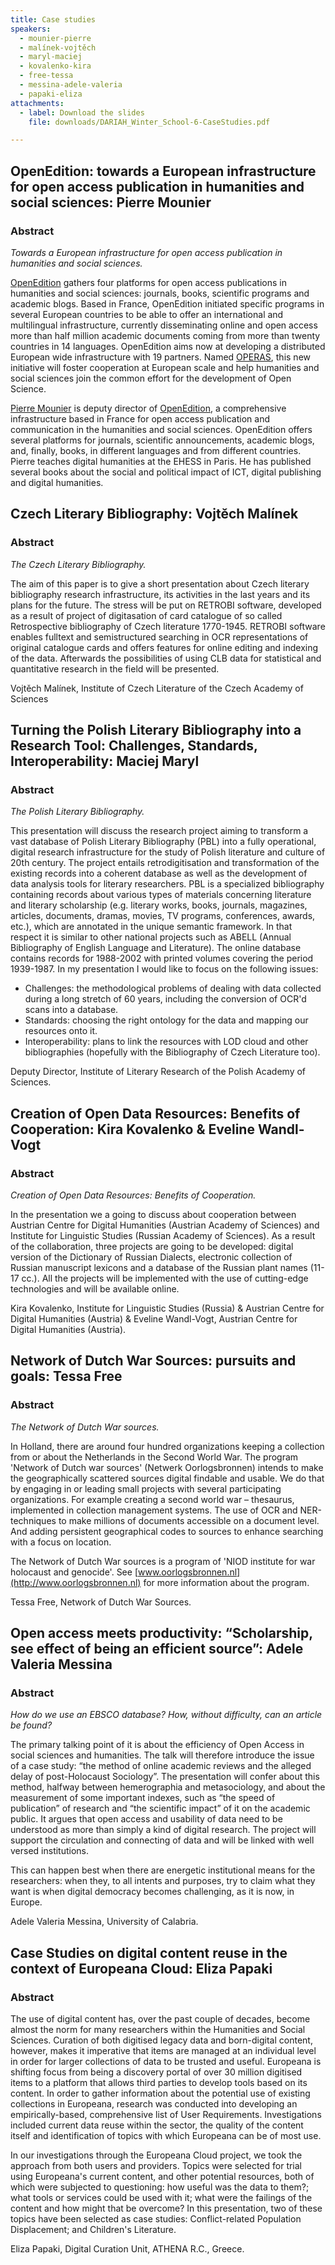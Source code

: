 ```yaml
---
title: Case studies
speakers:
  - mounier-pierre
  - malínek-vojtěch
  - maryl-maciej
  - kovalenko-kira
  - free-tessa
  - messina-adele-valeria
  - papaki-eliza
attachments:
  - label: Download the slides
    file: downloads/DARIAH_Winter_School-6-CaseStudies.pdf

---
```

## OpenEdition: towards a European infrastructure for open access publication in humanities and social sciences: Pierre Mounier

### Abstract

_Towards a European infrastructure for open access publication in humanities and social sciences._

[OpenEdition](http://www.openedition.org/?lang=en) gathers four platforms for open access publications in humanities and social sciences: journals, books, scientific programs and academic blogs. Based in France, OpenEdition initiated specific programs in several European countries to be able to offer an international and multilingual infrastructure, currently disseminating online and open access more than half million academic documents coming from more than twenty countries in 14 languages. OpenEdition aims now at developing a distributed European wide infrastructure with 19 partners. Named [OPERAS](http://operas.hypotheses.org/), this new initiative will foster cooperation at European scale and help humanities and social sciences join the common effort for the development of Open Science.

<DownloadLink href="downloads/6.1-Mounier.pdf" />

<Speakers>

<Speaker speaker="mounier-pierre">

[Pierre Mounier](http://orcid.org/0000-0003-0691-6063) is deputy director of [OpenEdition](http://www.openedition.org/?lang=en), a comprehensive infrastructure based in France for open access publication and communication in the humanities and social sciences. OpenEdition offers several platforms for journals, scientific announcements, academic blogs, and, finally, books, in different languages and from different countries. Pierre teaches digital humanities at the EHESS in Paris. He has published several books about the social and political impact of ICT, digital publishing and digital humanities.

</Speaker>

</Speakers>

## Czech Literary Bibliography: Vojtěch Malínek

### Abstract

_The Czech Literary Bibliography._

The aim of this paper is to give a short presentation about Czech literary bibliography research infrastructure, its activities in the last years and its plans for the future. The stress will be put on RETROBI software, developed as a result of project of digitasation of card catalogue of so called Retrospective bibliography of Czech literature 1770-1945. RETROBI software enables fulltext and semistructured searching in OCR representations of original catalogue cards and offers features for online editing and indexing of the data. Afterwards the possibilities of using CLB data for statistical and quantitative research in the field will be presented.

<DownloadLink href="downloads/6.2-Malinek.pdf" />

<Speakers>

<Speaker speaker="malínek-vojtěch">

Vojtěch Malínek, Institute of Czech Literature of the Czech Academy of Sciences

</Speaker>

</Speakers>

## Turning the Polish Literary Bibliography into a Research Tool: Challenges, Standards, Interoperability: Maciej Maryl

### Abstract

_The Polish Literary Bibliography._

This presentation will discuss the research project aiming to transform a vast database of Polish Literary Bibliography (PBL) into a fully operational, digital research infrastructure for the study of Polish literature and culture of 20th century. The project entails retrodigitisation and transformation of the existing records into a coherent database as well as the development of data analysis tools for literary researchers. PBL is a specialized bibliography containing records about various types of materials concerning literature and literary scholarship (e.g. literary works, books, journals, magazines, articles, documents, dramas, movies, TV programs, conferences, awards, etc.), which are annotated in the unique semantic framework. In that respect it is similar to other national projects such as ABELL (Annual Bibliography of English Language and Literature). The online database contains records for 1988-2002 with printed volumes covering the period 1939-1987. In my presentation I would like to focus on the following issues:

- Challenges: the methodological problems of dealing with data collected during a long stretch of 60 years, including the conversion of OCR'd scans into a database.
- Standards: choosing the right ontology for the data and mapping our resources onto it.
- Interoperability: plans to link the resources with LOD cloud and other bibliographies (hopefully with the Bibliography of Czech Literature too).

<DownloadLink href="downloads/6.3-Maciej.pdf" />

<Speakers>

<Speaker speaker="maryl-maciej">

Deputy Director, Institute of Literary Research of the Polish Academy of Sciences.

</Speaker>

</Speakers>

## Creation of Open Data Resources: Benefits of Cooperation: Kira Kovalenko & Eveline Wandl-Vogt

### Abstract

_Creation of Open Data Resources: Benefits of Cooperation._

In the presentation we a going to discuss about cooperation between Austrian Centre for Digital Humanities (Austrian Academy of Sciences) and Institute for Linguistic Studies (Russian Academy of Sciences). As a result of the collaboration, three projects are going to be developed: digital version of the Dictionary of Russian Dialects, electronic collection of Russian manuscript lexicons and a database of the Russian plant names (11-17 cc.). All the projects will be implemented with the use of cutting-edge technologies and will be available online.

<DownloadLink href="downloads/6.4-Kovalenko.pdf" />

<Speakers>

<Speaker speaker="kovalenko-kira">

Kira Kovalenko, Institute for Linguistic Studies (Russia) &amp; Austrian Centre for Digital Humanities (Austria) &amp; Eveline Wandl-Vogt, Austrian Centre for Digital Humanities (Austria).

</Speaker>

</Speakers>

## Network of Dutch War Sources: pursuits and goals: Tessa Free

### Abstract

_The Network of Dutch War sources._

In Holland, there are around four hundred organizations keeping a collection from or about the Netherlands in the Second World War. The program 'Network of Dutch war sources' (Netwerk Oorlogsbronnen) intends to make the geographically scattered sources digital findable and usable. We do that by engaging in or leading small projects with several participating organizations. For example creating a second world war – thesaurus, implemented in collection management systems. The use of OCR and NER-techniques to make millions of documents accessible on a document level. And adding persistent geographical codes to sources to enhance searching with a focus on location.

The Network of Dutch War sources is a program of 'NIOD institute for war holocaust and genocide'. See [www.oorlogsbronnen.nl](http://www.oorlogsbronnen.nl) for more information about the program.

<DownloadLink href="downloads/6.5-Free.pdf" />

<Speakers>

<Speaker speaker="free-tessa">

Tessa Free, Network of Dutch War Sources.

</Speaker>

</Speakers>

## Open access meets productivity: “Scholarship, see effect of being an efficient source”: Adele Valeria Messina

### Abstract

_How do we use an EBSCO database? How, without difficulty, can an article be found?_

The primary talking point of it is about the efficiency of Open Access in social sciences and humanities. The talk will therefore introduce the issue of a case study: “the method of online academic reviews and the alleged delay of post-Holocaust Sociology”. The presentation will confer about this method, halfway between hemerographia and metasociology, and about the measurement of some important indexes, such as “the speed of publication” of research and “the scientific impact” of it on the academic public. It argues that open access and usability of data need to be understood as more than simply a kind of digital research. The project will support the circulation and connecting of data and will be linked with well versed institutions.

This can happen best when there are energetic institutional means for the researchers: when they, to all intents and purposes, try to claim what they want is when digital democracy becomes challenging, as it is now, in Europe.

<DownloadLink href="downloads/6.6-Messina.pdf" />

<Speakers>

<Speaker speaker="messina-adele-valeria">

Adele Valeria Messina, University of Calabria.

</Speaker>

</Speakers>

## Case Studies on digital content reuse in the context of Europeana Cloud: Eliza Papaki

### Abstract

The use of digital content has, over the past couple of decades, become almost the norm for many researchers within the Humanities and Social Sciences. Curation of both digitised legacy data and born-digital content, however, makes it imperative that items are managed at an individual level in order for larger collections of data to be trusted and useful. Europeana is shifting focus from being a discovery portal of over 30 million digitised items to a platform that allows third parties to develop tools based on its content. In order to gather information about the potential use of existing collections in Europeana, research was conducted into developing an empirically-based, comprehensive list of User Requirements. Investigations included current data reuse within the sector, the quality of the content itself and identification of topics with which Europeana can be of most use.

In our investigations through the Europeana Cloud project, we took the approach from both users and providers. Topics were selected for trial using Europeana's current content, and other potential resources, both of which were subjected to questioning: how useful was the data to them?; what tools or services could be used with it; what were the failings of the content and how might that be overcome? In this presentation, two of these topics have been selected as case studies: Conflict-related Population Displacement; and Children's Literature.

<DownloadLink href="downloads/6.7-Papaki.pdf" />

<Speakers>

<Speaker speaker="papaki-eliza">

Eliza Papaki, Digital Curation Unit, ATHENA R.C., Greece.

</Speaker>

</Speakers>
